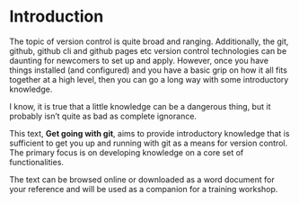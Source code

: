 # Introduction {.unnumbered}

The topic of version control is quite broad and ranging.
Additionally, the git, github, github cli and github pages etc version control technologies can be daunting for newcomers to set up and apply.
However, once you have things installed (and configured) and you have a basic grip on how it all fits together at a high level, then you can go a long way with some introductory knowledge.

I know, it is true that a little knowledge can be a dangerous thing, but it probably isn't quite as bad as complete ignorance.

This text, **Get going with git**, aims to provide introductory knowledge that is sufficient to get you up and running with git as a means for version control.
The primary focus is on developing knowledge on a core set of functionalities.

The text can be browsed online or downloaded as a word document for your reference and will be used as a companion for a training workshop.


